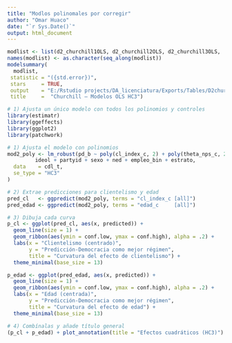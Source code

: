 ```yaml
---
title: "Modlos polinomales por corregir"
author: "Omar Huaco"
date: "`r Sys.Date()`"
output: html_document
---
```




```r
modlist <- list(d2_churchill1OLS, d2_churchill2OLS, d2_churchill3OLS,  d2_churchill4OLS, d2_churchill5OLS, d2_churchill6OLS)
names(modlist) <- as.character(seq_along(modlist))
modelsummary(
  modlist, 
 statistic = "({std.error})", 
 stars     = TRUE, 
 output    = "E:/Rstudio projects/DA_licenciatura/Exports/Tables/D2churchill_HC3OLS.docx", 
 title     =  "Churchill – Modelos OLS HC3")


```



```r
# 1) Ajusta un único modelo con todos los polinomios y controles
library(estimatr)
library(ggeffects)
library(ggplot2)
library(patchwork)

# 1) Ajusta el modelo con polinomios
mod2_poly <- lm_robust(pd_b ~ poly(cl_index_c, 2) + poly(theta_nps_c, 2) + poly(edad_c, 2) +
         ideol + partyid + sexo + ned + empleo_bin + estrato,
  data    = cdl_t,
  se_type = "HC3"
)

# 2) Extrae predicciones para clientelismo y edad
pred_cl   <- ggpredict(mod2_poly, terms = "cl_index_c [all]")
pred_edad <- ggpredict(mod2_poly, terms = "edad_c     [all]")

# 3) Dibuja cada curva
p_cl <- ggplot(pred_cl, aes(x, predicted)) +
  geom_line(size = 1) +
  geom_ribbon(aes(ymin = conf.low, ymax = conf.high), alpha = .2) +
  labs(x = "Clientelismo (centrado)",
       y = "Predicción-Democracia como mejor régimen",
       title = "Curvatura del efecto de clientelismo") +
  theme_minimal(base_size = 13)

p_edad <- ggplot(pred_edad, aes(x, predicted)) +
  geom_line(size = 1) +
  geom_ribbon(aes(ymin = conf.low, ymax = conf.high), alpha = .2) +
  labs(x = "Edad (centrada)",
       y = "Predicción-Democracia como mejor régimen",
       title = "Curvatura del efecto de edad") +
  theme_minimal(base_size = 13)

# 4) Combínalas y añade título general
(p_cl + p_edad) + plot_annotation(title = "Efectos cuadráticos (HC3)")

```